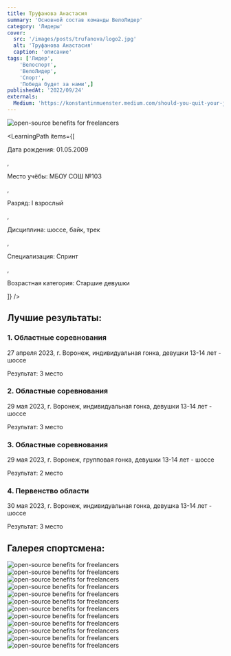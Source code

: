 ```yaml
---
title: Труфанова Анастасия
summary: 'Основной состав команды ВелоЛидер'
category: 'Лидеры'
cover:
  src: '/images/posts/trufanova/logo2.jpg'
  alt: 'Труфанова Анастасия'
  caption: 'описание'
tags: ['Лидер',
    'Велоспорт',
    'ВелоЛидер',
    'Спорт',
    'Победа будет за нами',]
publishedAt: '2022/09/24'
externals:
  Medium: 'https://konstantinmuenster.medium.com/should-you-quit-your-job-for-your-side-project-ed77985431c'
---
```

<CardLeaders>
<Image
  src="/images/posts/trufanova/logo2.jpg"
  alt="open-source benefits for freelancers"
/>

<LearningPath
  items={[
    <p>Дата рождения: 01.05.2009</p>,
    <p>Место учёбы: МБОУ СОШ №103</p>,
    <p>Разряд: I взрослый</p>,
    <p>Дисциплина: шоссе, байк, трек</p>,
    <p>Специализация: Спринт</p>,
    <p>Возрастная категория: Старшие девушки</p>
  ]}
/>
</CardLeaders>

## Лучшие результаты:

### 1. Областные соревнования 

27 апреля 2023, г. Воронеж, индивидуальная гонка, девушки 13-14 лет - шоссе

Результат: 3 место

### 2. Областные соревнования 

29 мая 2023, г. Воронеж, индивидуальная гонка, девушки 13-14 лет - шоссе

Результат: 3 место

### 3. Областные соревнования 

29 мая 2023, г. Воронеж, групповая гонка, девушки 13-14 лет - шоссе

Результат: 2 место

### 4. Первенство области 

30 мая 2023, г. Воронеж, индивидуальная гонка, девушка 13-14 лет - шоссе

Результат: 3 место


## Галерея спортсмена:
<Image
  src="/images/posts/trufanova/6.jpg"
  alt="open-source benefits for freelancers"
/>
<Image
  src="/images/posts/trufanova/7.jpg"
  alt="open-source benefits for freelancers"
/>
<Image
  src="/images/posts/trufanova/10.jpg"
  alt="open-source benefits for freelancers"
/>
<Image
  src="/images/posts/trufanova/1.jpg"
  alt="open-source benefits for freelancers"
/>
<Image
  src="/images/posts/trufanova/2.jpg"
  alt="open-source benefits for freelancers"
/>
<Image
  src="/images/posts/trufanova/3.jpg"
  alt="open-source benefits for freelancers"
/>
<Image
  src="/images/posts/trufanova/4.jpg"
  alt="open-source benefits for freelancers"
/>
<Image
  src="/images/posts/trufanova/5.jpg"
  alt="open-source benefits for freelancers"
/>
<Image
  src="/images/posts/trufanova/8.jpg"
  alt="open-source benefits for freelancers"
/>
<Image
  src="/images/posts/trufanova/9.jpg"
  alt="open-source benefits for freelancers"
/>
<Image
  src="/images/posts/trufanova/11.jpg"
  alt="open-source benefits for freelancers"
/>
<Image
  src="/images/posts/trufanova/12.jpg"
  alt="open-source benefits for freelancers"
/>


